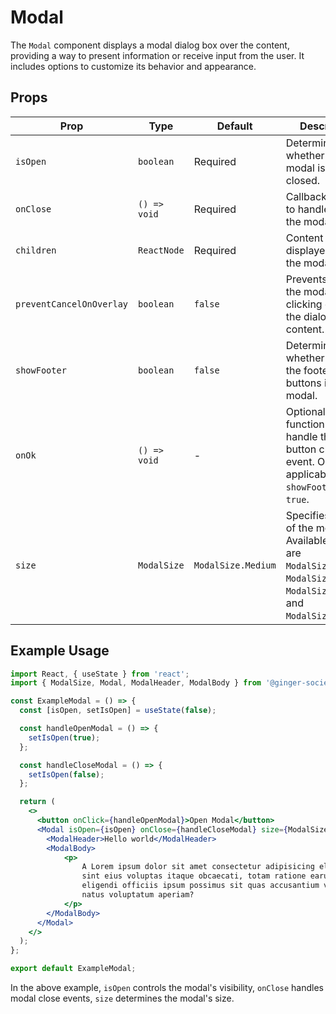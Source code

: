 # Modal


The `Modal` component displays a modal dialog box over the content, providing a way to present information or receive input from the user. It includes options to customize its behavior and appearance.

## Props

| Prop                      | Type                       | Default               | Description                                                                                                                |
|---------------------------|----------------------------|-----------------------|----------------------------------------------------------------------------------------------------------------------------|
| `isOpen`                  | `boolean`                  | Required              | Determines whether the modal is open or closed.                                                                              |
| `onClose`                 | `() => void`               | Required              | Callback function to handle closing the modal.                                                                               |
| `children`                | `ReactNode`                | Required              | Content to be displayed inside the modal.                                                                                    |
| `preventCancelOnOverlay`  | `boolean`                  | `false`               | Prevents closing the modal when clicking outside the dialog content.                                                         |
| `showFooter`              | `boolean`                  | `false`               | Determines whether to show the footer with buttons in the modal.                                                             |
| `onOk`                    | `() => void`               | -                     | Optional callback function to handle the "Ok" button click event. Only applicable if `showFooter` is `true`.                |
| `size`                    | `ModalSize`                | `ModalSize.Medium`    | Specifies the size of the modal. Available options are `ModalSize.Medium`, `ModalSize.Small`, `ModalSize.Large`, and `ModalSize.XLarge`. |

## Example Usage

```jsx
import React, { useState } from 'react';
import { ModalSize, Modal, ModalHeader, ModalBody } from '@ginger-society/ginger-ui';

const ExampleModal = () => {
  const [isOpen, setIsOpen] = useState(false);

  const handleOpenModal = () => {
    setIsOpen(true);
  };

  const handleCloseModal = () => {
    setIsOpen(false);
  };

  return (
    <>
      <button onClick={handleOpenModal}>Open Modal</button>
      <Modal isOpen={isOpen} onClose={handleCloseModal} size={ModalSize.Large} preventCancelOnOverlay>
        <ModalHeader>Hello world</ModalHeader>
        <ModalBody>
            <p>
                A Lorem ipsum dolor sit amet consectetur adipisicing elit. Nisi cum
                sint eius voluptas itaque obcaecati, totam ratione earum ullam
                eligendi officiis ipsum possimus sit quas accusantium voluptatibus
                natus voluptatum aperiam?
            </p>
        </ModalBody>
      </Modal>
    </>
  );
};

export default ExampleModal;
```

<ExampleModal />

In the above example, `isOpen` controls the modal's visibility, `onClose` handles modal close events, `size` determines the modal's size.

